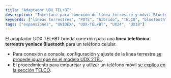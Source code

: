 ```yaml
---
title: "Adaptador UDX TEL+BT"
description: "Interface para conexión de línea terrestre y móvil Bluetooth"
keywords: ["líneas terrestres", "POTS", "híbrido", "TELCO", "bluetooth"]
tags: ["expansiones", "UNIDEX", "UDX-TEL+BT", "UX24", "UX18"]
---
```


El adaptador UDX TEL\+BT brinda conexión para una ****línea telefónica terrestre yenlace Bluetooth****  para un teléfono celular.

- Para conexión a consola, configuración y ajuste de la línea terrestre [se procede igual que en el modelo UDX 2TEL](/es/unidex/UDX-2TEL).
- El procedimiento para emparejar y utlizar un teléfono móvil [se explica en la sección TELCO](/es/unidex/ux24-op-telco).